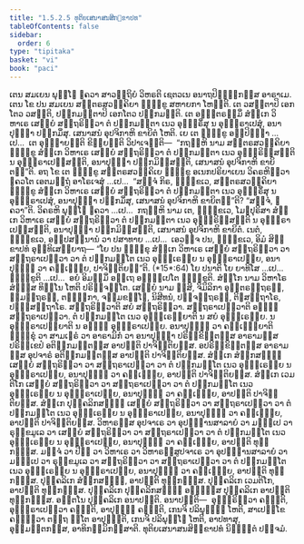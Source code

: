 ```yaml
---
title: "1.5.2.5 ທຸຕິຍເສນາສນສິກ຺ຂາປທ"
tableOfContents: false
sidebar:
  order: 6
type: "tipitaka"
basket: "vi"
book: "paci"
---
```



<DynamicBreadcrumb />

<Division number="114" book="paci">

<Paragraph number="400" book="paci">
ເຕນ ສມເຍນ ພຸທ຺ໂຘ ຠຄວາ ສາວຕ຺ຖິຍໍ ວິຫຣຕິ ເຊຕວເນ ອນາຖປິຓ຺ຑິກສ຺ສ ອາຣາເມ. ເຕນ ໂຂ ປນ ສມເຍນ ສຕ຺ຕຣສວຄ຺ຄິຍາ ຠິກ຺ຂູ ສຫາຍກາ ໂຫນ຺ຕິ. ເຕ ວສນ຺ຕາປິ ເອກໂຕວ ວສນ຺ຕິ, ປກ຺ກມນ຺ຕາປິ ເອກໂຕວ ປກ຺ກມນ຺ຕິ. ເຕ ອຎ຺ຎຕຣສ຺ມິໍ ສໍຆິເກ ວິຫາເຣ ເສຍ຺ຍໍ ສນ຺ຖຣິຕ຺ວາ ຕໍ ປກ຺ກມນ຺ຕາ ເນວ ອຸທ຺ຘຣິໍສຸ ນ ອຸທ຺ຘຣາເປສຸໍ, ອນາປຸຈ຺ຉາ ປກ຺ກມິໍສຸ. ເສນາສນໍ ອຸປຈິກາຫິ ຂາຍິຕໍ ໂຫຕິ. ເຍ ເຕ ຠິກ຺ຂູ ອປ຺ປິຈ຺ຉາ …ເປ…  ເຕ ອຸຊ຺ຌາຍນ຺ຕິ ຂິຍ຺ຍນ຺ຕິ ວິປາເຈນ຺ຕິ—  “ກຖຎ຺ຫິ ນາມ ສຕ຺ຕຣສວຄ຺ຄິຍາ ຠິກ຺ຂູ ສໍຆິເກ ວິຫາເຣ ເສຍ຺ຍໍ ສນ຺ຖຣິຕ຺ວາ ຕໍ ປກ຺ກມນ຺ຕາ ເນວ ອຸທ຺ຘຣິສ຺ສນ຺ຕິ ນ ອຸທ຺ຘຣາເປສ຺ສນ຺ຕິ, ອນາປຸຈ຺ຉາ ປກ຺ກມິສ຺ສນ຺ຕິ, ເສນາສນໍ ອຸປຈິກາຫິ ຂາຍິຕນ຺”ຕິ.
</Paragraph>

<Paragraph number="401" book="paci">
ອຖ ໂຂ ເຕ ຠິກ຺ຂູ ສຕ຺ຕຣສວຄ຺ຄິເຍ ຠິກ຺ຂູ ອເນກປຣິຍາເຍນ ວິຄຣຫິຕ຺ວາ ຠຄວໂຕ ເອຕມຕ຺ຖໍ ອາໂຣເຈສຸໍ …ເປ…  “ສຈ຺ຈໍ ກິຣ, ຠິກ຺ຂເວ, ສຕ຺ຕຣສວຄ຺ຄິຍາ ຠິກ຺ຂູ ສໍຆິເກ ວິຫາເຣ ເສຍ຺ຍໍ ສນ຺ຖຣິຕ຺ວາ ຕໍ ປກ຺ກມນ຺ຕາ ເນວ ອຸທ຺ຘຣິໍສຸ ນ ອຸທ຺ຘຣາເປສຸໍ, ອນາປຸຈ຺ຉາ ປກ຺ກມິໍສຸ, ເສນາສນໍ ອຸປຈິກາຫິ ຂາຍິຕນ຺”ຕິ? “ສຈ຺ຈໍ, ຠຄວາ”ຕິ. ວິຄຣຫິ ພຸທ຺ໂຘ ຠຄວາ …ເປ…  ກຖຎ຺ຫິ ນາມ ເຕ, ຠິກ຺ຂເວ, ໂມຆປຸຣິສາ ສໍຆິເກ ວິຫາເຣ ເສຍ຺ຍໍ ສນ຺ຖຣິຕ຺ວາ ຕໍ ປກ຺ກມນ຺ຕາ ເນວ ອຸທ຺ຘຣິສ຺ສນ຺ຕິ ນ ອຸທ຺ຘຣາເປສ຺ສນ຺ຕິ, ອນາປຸຈ຺ຉາ ປກ຺ກມິສ຺ສນ຺ຕິ, ເສນາສນໍ ອຸປຈິກາຫິ ຂາຍິຕໍ. ເນຕໍ, ຠິກ຺ຂເວ, ອປ຺ປສນ຺ນານໍ ວາ ປສາທາຍ …ເປ…  ເອວຎ຺ຈ ປນ, ຠິກ຺ຂເວ, ອິມໍ ສິກ຺ຂາປທໍ ອຸທ຺ທິເສຍ຺ຍາຖ—
</Paragraph>

</Division>
<Division number="115" book="paci">

<Paragraph number="402" book="paci">
<Emphasis>“ໂຍ ປນ ຠິກ຺ຂຸ ສໍຆິເກ ວິຫາເຣ ເສຍ຺ຍໍ ສນ຺ຖຣິຕ຺ວາ ວາ ສນ຺ຖຣາເປຕ຺ວາ ວາ ຕໍ ປກ຺ກມນ຺ໂຕ ເນວ ອຸທ຺ຘເຣຍ຺ຍ ນ ອຸທ຺ຘຣາເປຍ຺ຍ, ອນາປຸຈ຺ຉໍ ວາ ຄຈ຺ເຉຍ຺ຍ, ປາຈິຕ຺ຕິຍນ຺”</Emphasis>ຕິ. (*15*:<Emphasis>64</Emphasis>)
</Paragraph>

</Division>
<Division number="116" book="paci">

<Paragraph number="403" book="paci">
<Emphasis>ໂຍ ປນາ</Emphasis>ຕິ ໂຍ ຍາທິໂສ …ເປ…  <Emphasis>ຠິກ຺ຂູ</Emphasis>ຕິ …ເປ…  ອຍໍ ອິມສ຺ມິໍ ອຕ຺ເຖ ອຘິປ຺ເປໂຕ ຠິກ຺ຂູຕິ.
</Paragraph>

<Paragraph number="404" book="paci">
<Emphasis>ສໍຆິໂກ</Emphasis> ນາມ ວິຫາໂຣ ສໍຆສ຺ສ ທິນ຺ໂນ ໂຫຕິ ປຣິຈ຺ຈຕ຺ໂຕ.
</Paragraph>

<Paragraph number="405" book="paci">
<Emphasis>ເສຍ຺ຍໍ</Emphasis> ນາມ ຠິສິ, ຈິມິລິກາ ອຸຕ຺ຕຣຕ຺ຖຣຓໍ, ຠູມຕ຺ຖຣຓໍ, ຕຏ຺ຏິກາ, ຈມ຺ມຂຓ຺ໂຑ, ນິສີທນໍ, ປຈ຺ຈຕ຺ຖຣຓໍ, ຕິຓສນ຺ຖາໂຣ, ປຓ຺ຓສນ຺ຖາໂຣ.
</Paragraph>

<Paragraph number="406" book="paci">
<Emphasis>ສນ຺ຖຣິຕ຺ວາ</Emphasis>ຕິ ສຍໍ ສນ຺ຖຣິຕ຺ວາ.
</Paragraph>

<Paragraph number="407" book="paci">
<Emphasis>ສນ຺ຖຣາເປຕ຺ວາ</Emphasis>ຕິ ອຎ຺ຎໍ ສນ຺ຖຣາເປຕ຺ວາ.
</Paragraph>

<Paragraph number="408" book="paci">
<Emphasis>ຕໍ ປກ຺ກມນ຺ໂຕ ເນວ ອຸທ຺ຘເຣຍ຺ຍາ</Emphasis>ຕິ ນ ສຍໍ ອຸທ຺ຘເຣຍ຺ຍ.
</Paragraph>

<Paragraph number="409" book="paci">
<Emphasis>ນ ອຸທ຺ຘຣາເປຍ຺ຍາ</Emphasis>ຕິ ນ ອຎ຺ຎໍ ອຸທ຺ຘຣາເປຍ຺ຍ.
</Paragraph>

<Paragraph number="410" book="paci">
<Emphasis>ອນາປຸຈ຺ຉໍ ວາ ຄຈ຺ເຉຍ຺ຍາ</Emphasis>ຕິ ຠິກ຺ຂຸໍ ວາ ສາມເຓຣໍ ວາ ອາຣາມິກໍ ວາ ອນາປຸຈ຺ຉາ ປຣິກ຺ຂິຕ຺ຕສ຺ສ ອາຣາມສ຺ສ ປຣິກ຺ເຂປໍ ອຕິກ຺ກມນ຺ຕສ຺ສ ອາປຕ຺ຕິ ປາຈິຕ຺ຕິຍສ຺ສ. ອປຣິກ຺ຂິຕ຺ຕສ຺ສ ອາຣາມສ຺ສ ອຸປຈາຣໍ ອຕິກ຺ກມນ຺ຕສ຺ສ ອາປຕ຺ຕິ ປາຈິຕ຺ຕິຍສ຺ສ. ສໍຆິເກ ສໍຆິກສຎ຺ຎີ ເສຍ຺ຍໍ ສນ຺ຖຣິຕ຺ວາ ວາ ສນ຺ຖຣາເປຕ຺ວາ ວາ ຕໍ ປກ຺ກມນ຺ໂຕ ເນວ ອຸທ຺ຘເຣຍ຺ຍ ນ ອຸທ຺ຘຣາເປຍ຺ຍ, ອນາປຸຈ຺ຉໍ ວາ ຄຈ຺ເຉຍ຺ຍ, ອາປຕ຺ຕິ ປາຈິຕ຺ຕິຍສ຺ສ. ສໍຆິເກ ເວມຕິໂກ ເສຍ຺ຍໍ ສນ຺ຖຣິຕ຺ວາ ວາ ສນ຺ຖຣາເປຕ຺ວາ ວາ ຕໍ ປກ຺ກມນ຺ໂຕ ເນວ ອຸທ຺ຘເຣຍ຺ຍ ນ ອຸທ຺ຘຣາເປຍ຺ຍ, ອນາປຸຈ຺ຉໍ ວາ ຄຈ຺ເຉຍ຺ຍ, ອາປຕ຺ຕິ ປາຈິຕ຺ຕິຍສ຺ສ. ສໍຆິເກ ປຸຄ຺ຄລິກສຎ຺ຎີ ເສຍ຺ຍໍ ສນ຺ຖຣິຕ຺ວາ ວາ ສນ຺ຖຣາເປຕ຺ວາ ວາ ຕໍ ປກ຺ກມນ຺ໂຕ ເນວ ອຸທ຺ຘເຣຍ຺ຍ ນ ອຸທ຺ຘຣາເປຍ຺ຍ, ອນາປຸຈ຺ຉໍ ວາ ຄຈ຺ເຉຍ຺ຍ, ອາປຕ຺ຕິ ປາຈິຕ຺ຕິຍສ຺ສ.
</Paragraph>

</Division>
<Division number="117" book="paci">

<Paragraph number="411" book="paci">
ວິຫາຣສ຺ສ ອຸປຈາເຣ ວາ ອຸປຏ຺ຐານສາລາຍໍ ວາ ມຓ຺ຑເປ ວາ ຣຸກ຺ຂມູເລ ວາ ເສຍ຺ຍໍ ສນ຺ຖຣິຕ຺ວາ ວາ ສນ຺ຖຣາເປຕ຺ວາ ວາ ຕໍ ປກ຺ກມນ຺ໂຕ ເນວ ອຸທ຺ຘເຣຍ຺ຍ ນ ອຸທ຺ຘຣາເປຍ຺ຍ, ອນາປຸຈ຺ຉໍ ວາ ຄຈ຺ເຉຍ຺ຍ, ອາປຕ຺ຕິ ທຸກ຺ກຏສ຺ສ. ມຎ຺ຈໍ ວາ ປີຐໍ ວາ ວິຫາເຣ ວາ ວິຫາຣສ຺ສູປຈາເຣ ວາ ອຸປຏ຺ຐານສາລາຍໍ ວາ ມຓ຺ຑເປ ວາ ຣຸກ຺ຂມູເລ ວາ ສນ຺ຖຣິຕ຺ວາ ວາ ສນ຺ຖຣາເປຕ຺ວາ ວາ ຕໍ ປກ຺ກມນ຺ໂຕ ເນວ ອຸທ຺ຘເຣຍ຺ຍ ນ ອຸທ຺ຘຣາເປຍ຺ຍ, ອນາປຸຈ຺ຉໍ ວາ ຄຈ຺ເຉຍ຺ຍ, ອາປຕ຺ຕິ ທຸກ຺ກຏສ຺ສ.
</Paragraph>

<Paragraph number="412" book="paci">
ປຸຄ຺ຄລິເກ ສໍຆິກສຎ຺ຎີ, ອາປຕ຺ຕິ ທຸກ຺ກຏສ຺ສ. ປຸຄ຺ຄລິເກ ເວມຕິໂກ, ອາປຕ຺ຕິ ທຸກ຺ກຏສ຺ສ. ປຸຄ຺ຄລິເກ ປຸຄ຺ຄລິກສຎ຺ຎີ ອຎ຺ຎສ຺ສ ປຸຄ຺ຄລິເກ ອາປຕ຺ຕິ ທຸກ຺ກຏສ຺ສ. ອຕ຺ຕໂນ ປຸຄ຺ຄລິເກ ອນາປຕ຺ຕິ.
</Paragraph>

</Division>
<Division number="118" book="paci">

<Paragraph number="413" book="paci">
ອນາປຕ຺ຕິ—  ອຸທ຺ຘຣິຕ຺ວາ ຄຈ຺ຉຕິ, ອຸທ຺ຘຣາເປຕ຺ວາ ຄຈ຺ຉຕິ, ອາປຸຈ຺ຉໍ ຄຈ຺ຉຕິ, ເກນຈິ ປລິພຸທ຺ຘໍ ໂຫຕິ, ສາເປກ຺ໂຂ ຄນ຺ຕ຺ວາ ຕຕ຺ຖ ຐິໂຕ ອາປຸຈ຺ຉຕິ, ເກນຈິ ປລິພຸທ຺ໂຘ ໂຫຕິ, ອາປທາສຸ, ອຸມ຺ມຕ຺ຕກສ຺ສ, ອາທິກມ຺ມິກສ຺ສາຕິ.

</Paragraph>
</Division>

<Paragraph number="414" type="center" book="paci">
ທຸຕິຍເສນາສນສິກ຺ຂາປທໍ ນິຏ຺ຐິຕໍ ປຎ຺ຈມໍ.
</Paragraph>